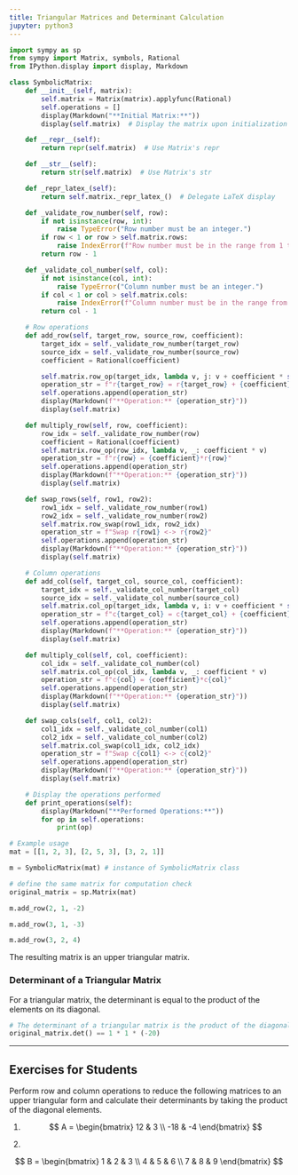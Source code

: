 ```yaml
---
title: Triangular Matrices and Determinant Calculation
jupyter: python3
---
```



```python
import sympy as sp
from sympy import Matrix, symbols, Rational
from IPython.display import display, Markdown

class SymbolicMatrix:
    def __init__(self, matrix):
        self.matrix = Matrix(matrix).applyfunc(Rational)
        self.operations = []
        display(Markdown("**Initial Matrix:**"))
        display(self.matrix)  # Display the matrix upon initialization

    def __repr__(self):
        return repr(self.matrix)  # Use Matrix's repr

    def __str__(self):
        return str(self.matrix)  # Use Matrix's str

    def _repr_latex_(self):
        return self.matrix._repr_latex_()  # Delegate LaTeX display

    def _validate_row_number(self, row):
        if not isinstance(row, int):
            raise TypeError("Row number must be an integer.")
        if row < 1 or row > self.matrix.rows:
            raise IndexError(f"Row number must be in the range from 1 to {self.matrix.rows}.")
        return row - 1

    def _validate_col_number(self, col):
        if not isinstance(col, int):
            raise TypeError("Column number must be an integer.")
        if col < 1 or col > self.matrix.cols:
            raise IndexError(f"Column number must be in the range from 1 to {self.matrix.cols}.")
        return col - 1

    # Row operations
    def add_row(self, target_row, source_row, coefficient):
        target_idx = self._validate_row_number(target_row)
        source_idx = self._validate_row_number(source_row)
        coefficient = Rational(coefficient)

        self.matrix.row_op(target_idx, lambda v, j: v + coefficient * self.matrix[source_idx, j])
        operation_str = f"r{target_row} = r{target_row} + {coefficient}*r{source_row}"
        self.operations.append(operation_str)
        display(Markdown(f"**Operation:** {operation_str}"))
        display(self.matrix)

    def multiply_row(self, row, coefficient):
        row_idx = self._validate_row_number(row)
        coefficient = Rational(coefficient)
        self.matrix.row_op(row_idx, lambda v, _: coefficient * v)
        operation_str = f"r{row} = {coefficient}*r{row}"
        self.operations.append(operation_str)
        display(Markdown(f"**Operation:** {operation_str}"))
        display(self.matrix)

    def swap_rows(self, row1, row2):
        row1_idx = self._validate_row_number(row1)
        row2_idx = self._validate_row_number(row2)
        self.matrix.row_swap(row1_idx, row2_idx)
        operation_str = f"Swap r{row1} <-> r{row2}"
        self.operations.append(operation_str)
        display(Markdown(f"**Operation:** {operation_str}"))
        display(self.matrix)

    # Column operations
    def add_col(self, target_col, source_col, coefficient):
        target_idx = self._validate_col_number(target_col)
        source_idx = self._validate_col_number(source_col)
        self.matrix.col_op(target_idx, lambda v, i: v + coefficient * self.matrix[i, source_idx])
        operation_str = f"c{target_col} = c{target_col} + {coefficient}*c{source_col}"
        self.operations.append(operation_str)
        display(Markdown(f"**Operation:** {operation_str}"))
        display(self.matrix)

    def multiply_col(self, col, coefficient):
        col_idx = self._validate_col_number(col)
        self.matrix.col_op(col_idx, lambda v, _: coefficient * v)
        operation_str = f"c{col} = {coefficient}*c{col}"
        self.operations.append(operation_str)
        display(Markdown(f"**Operation:** {operation_str}"))
        display(self.matrix)

    def swap_cols(self, col1, col2):
        col1_idx = self._validate_col_number(col1)
        col2_idx = self._validate_col_number(col2)
        self.matrix.col_swap(col1_idx, col2_idx)
        operation_str = f"Swap c{col1} <-> c{col2}"
        self.operations.append(operation_str)
        display(Markdown(f"**Operation:** {operation_str}"))
        display(self.matrix)

    # Display the operations performed
    def print_operations(self):
        display(Markdown("**Performed Operations:**"))
        for op in self.operations:
            print(op)

# Example usage
mat = [[1, 2, 3], [2, 5, 3], [3, 2, 1]]

m = SymbolicMatrix(mat) # instance of SymbolicMatrix class

# define the same matrix for computation check
original_matrix = sp.Matrix(mat)
```

```python
m.add_row(2, 1, -2)
```

```python
m.add_row(3, 1, -3)
```

```python
m.add_row(3, 2, 4)
```

The resulting matrix is an upper triangular matrix.

### Determinant of a Triangular Matrix

For a triangular matrix, the determinant is equal to the product of the elements on its diagonal.

```python
# The determinant of a triangular matrix is the product of the diagonal elements!
original_matrix.det() == 1 * 1 * (-20)
```

---
## Exercises for Students

Perform row and column operations to reduce the following matrices to an upper triangular form and calculate their determinants by taking the product of the diagonal elements.

1. 
$$
A = \begin{bmatrix}
12 & 3 \\
-18 & -4
\end{bmatrix}
$$

2.

$$
B = \begin{bmatrix} 
1 & 2 & 3 \\
4 & 5 & 6 \\
7 & 8 & 9 
\end{bmatrix}
$$
